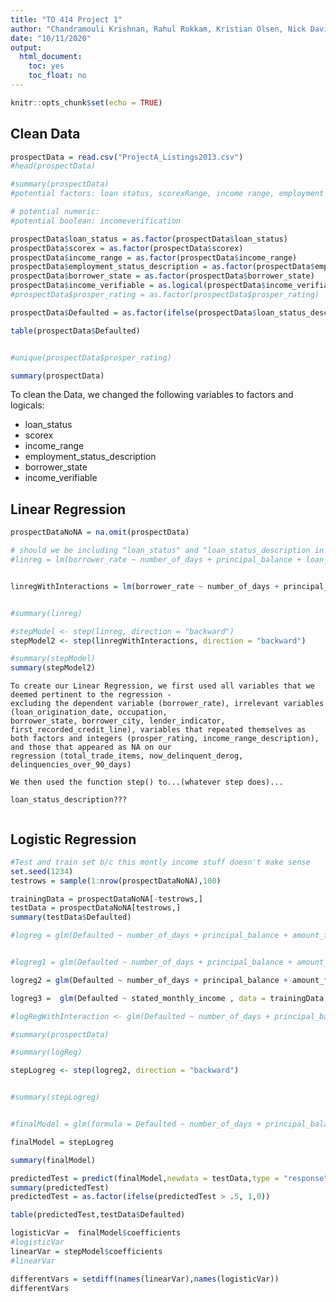 ```yaml
---
title: "TO 414 Project 1"
author: "Chandramouli Krishnan, Rahul Rokkam, Kristian Olsen, Nick Davis, Lena Ivens, Sean Conway"
date: "10/11/2020"
output: 
  html_document: 
    toc: yes
    toc_float: no
---
```


```r
knitr::opts_chunk$set(echo = TRUE)
```

## Clean Data
```r
prospectData = read.csv("ProjectA_Listings2013.csv")
#head(prospectData)

#summary(prospectData)
#potential factors: loan status, scorexRange, income range, employment status, borrower state, 

# potential numeric: 
#potential boolean: incomeverification

prospectData$loan_status = as.factor(prospectData$loan_status)
prospectData$scorex = as.factor(prospectData$scorex)
prospectData$income_range = as.factor(prospectData$income_range)
prospectData$employment_status_description = as.factor(prospectData$employment_status_description)
prospectData$borrower_state = as.factor(prospectData$borrower_state)
prospectData$income_verifiable = as.logical(prospectData$income_verifiable)
#prospectData$prosper_rating = as.factor(prospectData$prosper_rating)

prospectData$Defaulted = as.factor(ifelse(prospectData$loan_status_description == "DEFAULTED", 1, ifelse(prospectData$loan_status_description == "CHARGEOFF", 1, 0)))

table(prospectData$Defaulted)


#unique(prospectData$prosper_rating)

summary(prospectData)
```
To clean the Data, we changed the following variables to factors and logicals:

* loan_status
* scorex
* income_range
* employment_status_description
* borrower_state
* income_verifiable





## Linear Regression
```r
prospectDataNoNA = na.omit(prospectData)

# should we be including "loan_status" and "loan_status_description in this"?????
#linreg = lm(borrower_rate ~ number_of_days + principal_balance + loan_status + amount_funded + listing_term + listing_monthly_payment + scorex + prosper_score + listing_category_id + income_range + stated_monthly_income + income_verifiable + dti_wprosper_loan + employment_status_description + months_employed + monthly_debt + current_delinquencies + delinquencies_last7_years + public_records_last10_years + public_records_last12_months + credit_lines_last7_years + inquiries_last6_months + amount_delinquent + current_credit_lines + open_credit_lines + bankcard_utilization + total_open_revolving_accounts + installment_balance + real_estate_balance + revolving_balance + real_estate_payment + revolving_available_percent + total_inquiries + satisfactory_accounts + was_delinquent_derog + delinquencies_over30_days + delinquencies_over60_days,data = prospectDataNoNA)


linregWithInteractions = lm(borrower_rate ~ number_of_days + principal_balance + loan_status + amount_funded + listing_term + listing_monthly_payment + scorex + prosper_score + listing_category_id + income_range + stated_monthly_income + income_verifiable + dti_wprosper_loan + employment_status_description + months_employed + monthly_debt + current_delinquencies + delinquencies_last7_years + public_records_last10_years + public_records_last12_months + credit_lines_last7_years + inquiries_last6_months + amount_delinquent + current_credit_lines + open_credit_lines + bankcard_utilization + total_open_revolving_accounts + installment_balance + real_estate_balance + revolving_balance + real_estate_payment + revolving_available_percent + total_inquiries + satisfactory_accounts + was_delinquent_derog + delinquencies_over30_days + delinquencies_over60_days + prosper_rating*prosper_score + income_range*stated_monthly_income + current_delinquencies*delinquencies_last7_years + public_records_last10_years*public_records_last12_months + credit_lines_last7_years*inquiries_last6_months,data = prospectDataNoNA)


#summary(linreg)

#stepModel <- step(linreg, direction = "backward")
stepModel2 <- step(linregWithInteractions, direction = "backward")

#summary(stepModel)
summary(stepModel2)
```

```{}
To create our Linear Regression, we first used all variables that we deemed pertinent to the regression - 
excluding the dependent variable (borrower_rate), irrelevant variables (loan_origination_date, occupation, 
borrower_state, borrower_city, lender_indicator, first_recorded_credit_line), variables that repeated themselves as both factors and integers (prosper_rating, income_range_description), and those that appeared as NA on our 
regression (total_trade_items, now_delinquent_derog, delinquencies_over_90_days)

We then used the function step() to...(whatever step does)...

loan_status_description???


```



## Logistic Regression
```r


#Test and train set b/c this montly income stuff doesn't make sense
set.seed(1234)
testrows = sample(1:nrow(prospectDataNoNA),100)

trainingData = prospectDataNoNA[-testrows,]
testData = prospectDataNoNA[testrows,]
summary(testData$Defaulted)

#logreg = glm(Defaulted ~ number_of_days + principal_balance + amount_funded + listing_term + listing_monthly_payment + prosper_score + income_range + stated_monthly_income + months_employed + monthly_debt + current_delinquencies + delinquencies_last7_years + public_records_last10_years + public_records_last12_months + credit_lines_last7_years + inquiries_last6_months + amount_delinquent + current_credit_lines + open_credit_lines + bankcard_utilization + total_open_revolving_accounts + installment_balance + real_estate_balance + revolving_balance + real_estate_payment + revolving_available_percent + total_inquiries + satisfactory_accounts + was_delinquent_derog + delinquencies_over30_days + delinquencies_over60_days + scorex + income_range + employment_status_description + income_verifiable, data = prospectDataNoNA, family = "binomial")


#logreg1 = glm(Defaulted ~ number_of_days + principal_balance + amount_funded + listing_term + listing_monthly_payment + prosper_score + income_range + stated_monthly_income + months_employed + monthly_debt + current_delinquencies + delinquencies_last7_years + public_records_last10_years + public_records_last12_months + credit_lines_last7_years + inquiries_last6_months + amount_delinquent + current_credit_lines + open_credit_lines, data = prospectDataNoNA, family = "binomial")

logreg2 = glm(Defaulted ~ number_of_days + principal_balance + amount_funded + listing_term + listing_monthly_payment + prosper_score + income_range + stated_monthly_income + months_employed + monthly_debt + current_delinquencies + delinquencies_last7_years, data = prospectDataNoNA, family = "binomial")

logreg3 =  glm(Defaulted ~ stated_monthly_income , data = trainingData, family = "binomial")

#logRegWithInteraction <- glm(Defaulted ~ number_of_days + principal_balance + amount_funded + listing_term + listing_monthly_payment + prosper_score + income_range + stated_monthly_income + months_employed + monthly_debt + current_delinquencies + delinquencies_last7_years + public_records_last10_years + public_records_last12_months + credit_lines_last7_years + inquiries_last6_months + amount_delinquent + current_credit_lines + open_credit_lines + bankcard_utilization + total_open_revolving_accounts + installment_balance + real_estate_balance + revolving_balance + real_estate_payment + revolving_available_percent + total_inquiries + satisfactory_accounts + was_delinquent_derog + delinquencies_over30_days + delinquencies_over60_days + scorex + income_range + employment_status_description + income_verifiable + prosper_rating*prosper_score + income_range*stated_monthly_income + current_delinquencies*delinquencies_last7_years + public_records_last10_years*public_records_last12_months + credit_lines_last7_years*inquiries_last6_months, data = prospectDataNoNA, family = "binomial")

#summary(prospectData)

#summary(logReg)

stepLogreg <- step(logreg2, direction = "backward")


#summary(stepLogreg)


#finalModel = glm(formula = Defaulted ~ number_of_days + principal_balance + amount_funded + listing_term + listing_monthly_payment + prosper_score + stated_monthly_income + delinquencies_last7_years + public_records_last12_months + credit_lines_last7_years + inquiries_last6_months + amount_delinquent + bankcard_utilization + revolving_balance + total_inquiries + was_delinquent_derog + delinquencies_over30_days + scorex + employment_status_description + income_verifiable, family = "binomial", data = prospectDataNoNA)

finalModel = stepLogreg

summary(finalModel)

predictedTest = predict(finalModel,newdata = testData,type = "response")
summary(predictedTest)
predictedTest = as.factor(ifelse(predictedTest > .5, 1,0))

table(predictedTest,testData$Defaulted)
```


```r

logisticVar =  finalModel$coefficients
#logisticVar
linearVar = stepModel$coefficients
#linearVar

differentVars = setdiff(names(linearVar),names(logisticVar))
differentVars



```